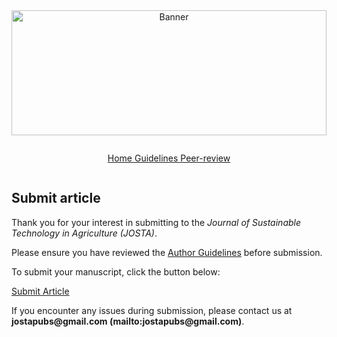 ```{=html}
<div style="text-align: center; margin-bottom: 1em;">
  <img src="websitecover.jpg"
       alt="Banner"
       style="width: 100%; max-height: 200px; object-fit: cover;">
</div>
```

<link rel="stylesheet" href="https://cdn.jsdelivr.net/npm/bootstrap-icons/font/bootstrap-icons.css" />

<!-- Horizontal Button Group -->

::: {style="display: flex; flex-wrap: wrap; gap: 1em; justify-content: center; margin-top: 1em;"}
<a href="index.qmd" class="btn btn-outline-secondary"> <i  class="bi bi-house"></i> Home </a> <a href="authorguide.qmd" class="btn btn-outline-secondary"> <i class="bi bi-journal-text"></i> Guidelines </a> <a href="peerReview.qmd" class="btn btn-outline-secondary"> <i class="bi bi-chat-square-text"></i> Peer-review </a>
:::

## Submit article {.unnumbered}

Thank you for your interest in submitting to the *Journal of Sustainable Technology in Agriculture (JOSTA)*.

Please ensure you have reviewed the [Author Guidelines](authorguide.qmd) before submission.

To submit your manuscript, click the button below:

<a href="https://forms.gle/dVpghUscLZTkbBWw8" target="_blank" class="btn btn-outline-success"> <i  class="bi bi-upload"></i> Submit Article </a>

<!-- ```{=html} -->

<!-- <div style="margin-top: 1.5em;"> -->

<!--   <a href="https://forms.gle/dVpghUscLZTkbBWw8" target="_blank" style="display: inline-block; padding: 12px 20px; background-color: #007BFF; color: white; text-decoration: none; border-radius: 6px; font-weight: bold;"> -->

<!--     Submit Article -->

<!--   </a> -->

<!-- </div> -->

<!-- ``` -->

If you encounter any issues during submission, please contact us at **jostapubs\@gmail.com (mailto:jostapubs\@gmail.com)**.
